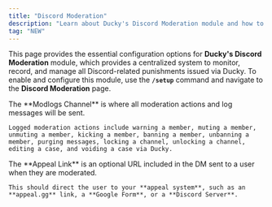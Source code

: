 ```yaml
---
title: "Discord Moderation"
description: "Learn about Ducky's Discord Moderation module and how to configure it."
tag: "NEW"
---
```


This page provides the essential configuration options for **Ducky's Discord Moderation** module, which provides a centralized system to monitor, record, and manage all Discord-related punishments issued via Ducky. To enable and configure this module, use the **`/setup`** command and navigate to the **Discord Moderation** page.

<Steps>
  <Step title="Modlogs Channel" titleSize="h2">
    The **Modlogs Channel** is where all moderation actions and log messages will be sent.

    Logged moderation actions include warning a member, muting a member, unmuting a member, kicking a member, banning a member, unbanning a member, purging messages, locking a channel, unlocking a channel, editing a case, and voiding a case via Ducky.
  </Step>
  <Step title="Appeal Links" titleSize="h2">
    The **Appeal Link** is an optional URL included in the DM sent to a user when they are moderated.

    This should direct the user to your **appeal system**, such as an **appeal.gg** link, a **Google Form**, or a **Discord Server**.
  </Step>
</Steps>